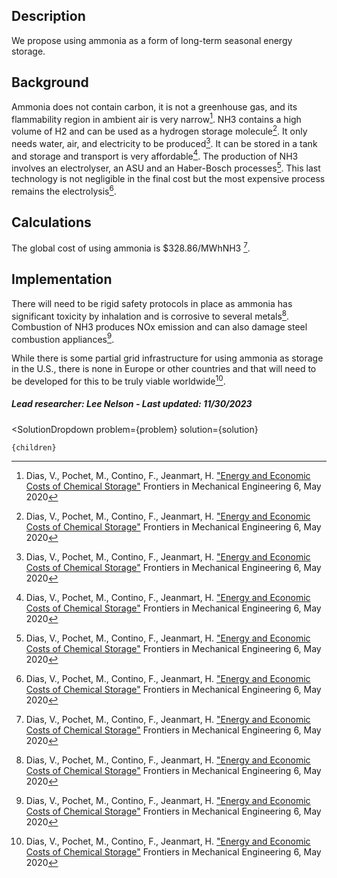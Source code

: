 

## Description
We propose using ammonia as a form of long-term seasonal energy storage.

## Background
Ammonia does not contain carbon, it is not a greenhouse gas, and its flammability region in ambient air is very narrow[^”1”]. NH3 contains a high volume of H2 and can be used as a hydrogen storage molecule[^”1”]. It only needs water, air, and electricity to be produced[^”1”]. It can be stored in a tank and storage and transport is very affordable[^”1”].
The production of NH3 involves an electrolyser, an ASU and an Haber-Bosch processes[^”1”].  This last technology is not negligible in the final cost but the most expensive process remains the electrolysis[^”1”].

## Calculations
The global cost of using ammonia is $328.86/MWhNH3 [^”1”].


## Implementation
There will need to be rigid safety protocols in place as ammonia has significant toxicity by inhalation and is corrosive to several metals[^”1”]. Combustion of NH3 produces NOx emission and can also damage steel combustion appliances[^”1”].

While there is some partial grid infrastructure for using ammonia as storage in the U.S., there is none in Europe or other countries and that will need to be developed for this to be truly viable worldwide[^”1”].

##### Lead researcher: Lee Nelson - Last updated: 11/30/2023

[^”1”]: Dias, V., Pochet, M., Contino, F., Jeanmart, H. ["Energy and Economic Costs of Chemical Storage"](https://www.frontiersin.org/articles/10.3389/fmech.2020.00021/full) Frontiers in Mechanical Engineering 6, May 2020 


  <SolutionDropdown 
    problem={problem} 
    solution={solution}
  >
    {children}
  </SolutionDropdown>